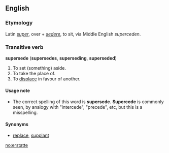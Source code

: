 ==English==
===Etymology===
Latin ''[[super]]'', over + ''[[sedere]]'', to sit, via Middle English ''superceden''.

===Transitive verb===
'''supersede''' ('''supersedes''', '''superseding''', '''superseded''')

# To set (something) aside.
# To take the place of.
# To [[displace]] in favour of another.

====Usage note====
*The correct spelling of this word is '''supersede'''.  '''Supercede''' is commonly seen, by analogy with "intercede", "precede", etc, but this is a misspelling.

====Synonyms====
*[[replace]], [[supplant]]

[[no:erstatte]]